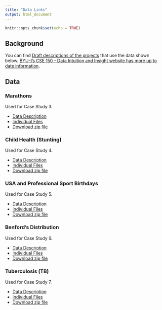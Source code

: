 ```yaml
---
title: "Data Links"
output: html_document
---
```


```r
knitr::opts_chunk$set(echo = TRUE)
```

## Background

You can find [Draft descriptions of the projects](projet.html) that use the data shown below. [BYU-I's CSE 150 - Data Intuition and Insight website has more up to date information](https://byuistats.github.io/CSE150/).

## Data

### Marathons

Used for Case Study 3.

- [Data Description](data/marathons/data.pdf)
- [Individual Files](data/marathons)
- [Download zip file](data/marathons.zip)

### Child Health (Stunting)

Used for Case Study 4.

- [Data Description](data/childhealth/data.pdf)
- [Individual Files](data/childhealth)
- [Download zip file](data/childhealth.zip)

### USA and Professional Sport Birthdays

Used for Case Study 5.

- [Data Description](data/births/data.pdf)
- [Individual Files](data/births)
- [Download zip file](data/births.zip)

### Benford's Distribution 

Used for Case Study 6.

- [Data Description](data/benfords/data.pdf)
- [Individual Files](data/benfords)
- [Download zip file](data/benfords.zip)

### Tuberculosis (TB)

Used for Case Study 7.

- [Data Description](data/tuberculosis/data.pdf)
- [Individual Files](data/tuberculosis)
- [Download zip file](data/tuberculosis.zip)
